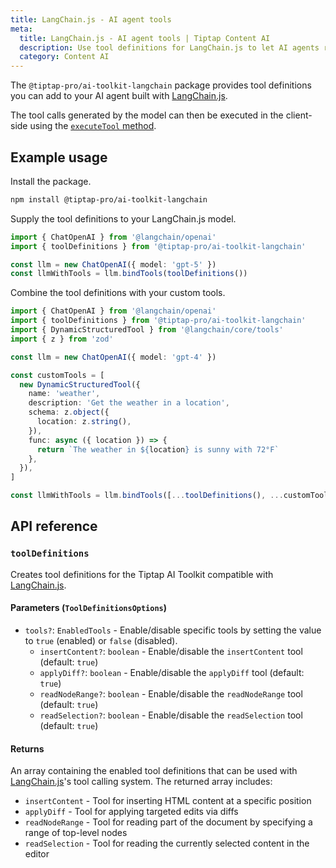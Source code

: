 ```yaml
---
title: LangChain.js - AI agent tools
meta:
  title: LangChain.js - AI agent tools | Tiptap Content AI
  description: Use tool definitions for LangChain.js to let AI agents read and edit Tiptap documents.
  category: Content AI
---
```


The `@tiptap-pro/ai-toolkit-langchain` package provides tool definitions you can add to your AI agent built with [LangChain.js](https://js.langchain.com/).

The tool calls generated by the model can then be executed in the client-side using the [`executeTool` method](/content-ai/capabilities/ai-toolkit/primitives/execute-tool).

## Example usage

Install the package.

```bash
npm install @tiptap-pro/ai-toolkit-langchain
```

Supply the tool definitions to your LangChain.js model.

```ts
import { ChatOpenAI } from '@langchain/openai'
import { toolDefinitions } from '@tiptap-pro/ai-toolkit-langchain'

const llm = new ChatOpenAI({ model: 'gpt-5' })
const llmWithTools = llm.bindTools(toolDefinitions())
```

Combine the tool definitions with your custom tools.

```ts
import { ChatOpenAI } from '@langchain/openai'
import { toolDefinitions } from '@tiptap-pro/ai-toolkit-langchain'
import { DynamicStructuredTool } from '@langchain/core/tools'
import { z } from 'zod'

const llm = new ChatOpenAI({ model: 'gpt-4' })

const customTools = [
  new DynamicStructuredTool({
    name: 'weather',
    description: 'Get the weather in a location',
    schema: z.object({
      location: z.string(),
    }),
    func: async ({ location }) => {
      return `The weather in ${location} is sunny with 72°F`
    },
  }),
]

const llmWithTools = llm.bindTools([...toolDefinitions(), ...customTools])
```

## API reference

### `toolDefinitions`

Creates tool definitions for the Tiptap AI Toolkit compatible with [LangChain.js](https://js.langchain.com/).

#### Parameters (`ToolDefinitionsOptions`)

- `tools?`: `EnabledTools` - Enable/disable specific tools by setting the value to `true` (enabled) or `false` (disabled).
  - `insertContent?`: `boolean` - Enable/disable the `insertContent` tool (default: `true`)
  - `applyDiff?`: `boolean` - Enable/disable the `applyDiff` tool (default: `true`)
  - `readNodeRange?`: `boolean` - Enable/disable the `readNodeRange` tool (default: `true`)
  - `readSelection?`: `boolean` - Enable/disable the `readSelection` tool (default: `true`)

#### Returns

An array containing the enabled tool definitions that can be used with [LangChain.js](https://js.langchain.com/)'s tool calling system. The returned array includes:

- `insertContent` - Tool for inserting HTML content at a specific position
- `applyDiff` - Tool for applying targeted edits via diffs
- `readNodeRange` - Tool for reading part of the document by specifying a range of top-level nodes
- `readSelection` - Tool for reading the currently selected content in the editor
